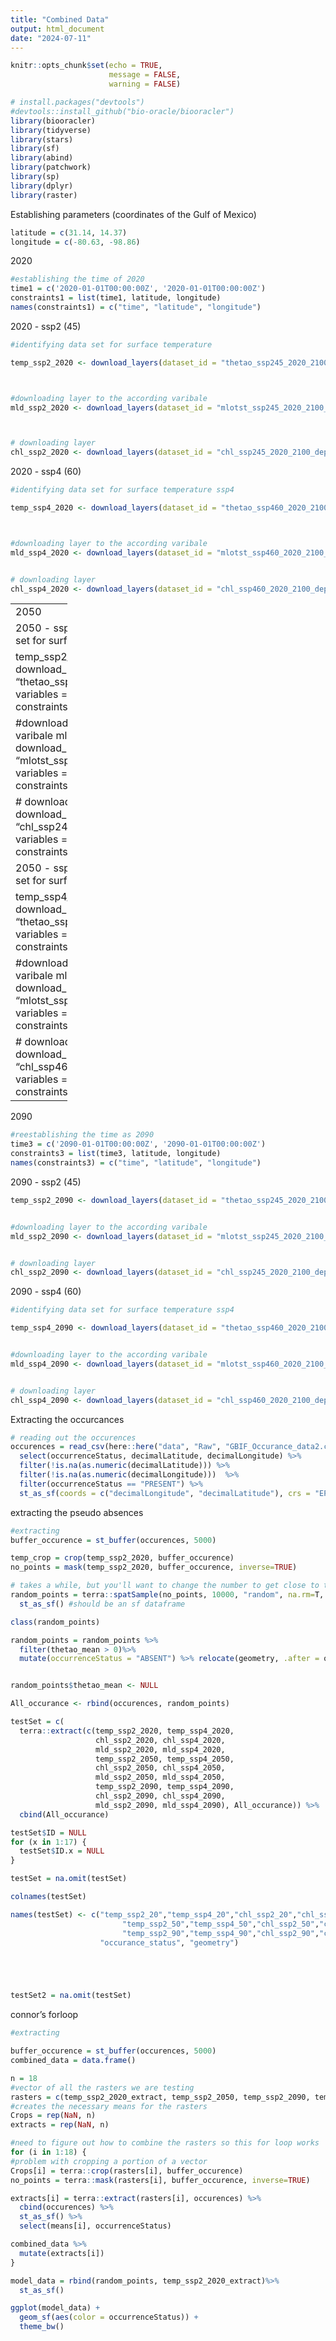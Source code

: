 ```yaml
---
title: "Combined Data"
output: html_document
date: "2024-07-11"
---
```


```r
knitr::opts_chunk$set(echo = TRUE,
                      message = FALSE,
                      warning = FALSE)
```

```r
# install.packages("devtools")
#devtools::install_github("bio-oracle/biooracler")
library(biooracler)
library(tidyverse)
library(stars)
library(sf)
library(abind)
library(patchwork)
library(sp)
library(dplyr)
library(raster)

```

Establishing parameters (coordinates of the Gulf of Mexico)
```r
latitude = c(31.14, 14.37)
longitude = c(-80.63, -98.86)
```

2020 
```r
#establishing the time of 2020
time1 = c('2020-01-01T00:00:00Z', '2020-01-01T00:00:00Z')
constraints1 = list(time1, latitude, longitude)
names(constraints1) = c("time", "latitude", "longitude")
```

2020 - ssp2 (45)
```r
#identifying data set for surface temperature

temp_ssp2_2020 <- download_layers(dataset_id = "thetao_ssp245_2020_2100_depthsurf", variables = "thetao_mean", constraints = constraints1)



#downloading layer to the according varibale 
mld_ssp2_2020 <- download_layers(dataset_id = "mlotst_ssp245_2020_2100_depthsurf", variables = "mlotst_mean", constraints = constraints1)



# downloading layer 
chl_ssp2_2020 <- download_layers(dataset_id = "chl_ssp245_2020_2100_depthsurf", variables = "chl_mean", constraints = constraints1)
```

2020 - ssp4 (60)
```r
#identifying data set for surface temperature ssp4

temp_ssp4_2020 <- download_layers(dataset_id = "thetao_ssp460_2020_2100_depthsurf", variables = "thetao_mean", constraints = constraints1)



#downloading layer to the according varibale 
mld_ssp4_2020 <- download_layers(dataset_id = "mlotst_ssp460_2020_2100_depthsurf", variables = "mlotst_mean", constraints = constraints1)


# downloading layer 
chl_ssp4_2020 <- download_layers(dataset_id = "chl_ssp460_2020_2100_depthsurf", variables = "chl_mean", constraints = constraints1)
```

------------
2050 
```r
#reestablishing the time as 2050
time2 = c('2050-01-01T00:00:00Z', '2050-01-01T00:00:00Z')
constraints2 = list(time2, latitude, longitude)
names(constraints2) = c("time", "latitude", "longitude")
```

2050 - ssp2 (45)
```r
#identifying data set for surface temperature

temp_ssp2_2050 <- download_layers(dataset_id = "thetao_ssp245_2020_2100_depthsurf", variables = "thetao_mean", constraints = constraints2)


#downloading layer to the according varibale 
mld_ssp2_2050 <- download_layers(dataset_id = "mlotst_ssp245_2020_2100_depthsurf", variables = "mlotst_mean", constraints = constraints2)


# downloading layer 
chl_ssp2_2050 <- download_layers(dataset_id = "chl_ssp245_2020_2100_depthsurf", variables = "chl_mean", constraints = constraints2)
```

2050 - ssp4 (60)
```r
#identifying data set for surface temperature ssp4

temp_ssp4_2050 <- download_layers(dataset_id = "thetao_ssp460_2020_2100_depthsurf", variables = "thetao_mean", constraints = constraints2)


#downloading layer to the according varibale 
mld_ssp4_2050 <- download_layers(dataset_id = "mlotst_ssp460_2020_2100_depthsurf", variables = "mlotst_mean", constraints = constraints2)


# downloading layer 
chl_ssp4_2050 <- download_layers(dataset_id = "chl_ssp460_2020_2100_depthsurf", variables = "chl_mean", constraints = constraints2)
```


------------
2090 
```r
#reestablishing the time as 2090
time3 = c('2090-01-01T00:00:00Z', '2090-01-01T00:00:00Z')
constraints3 = list(time3, latitude, longitude)
names(constraints3) = c("time", "latitude", "longitude")
```

2090 - ssp2 (45)
```r

temp_ssp2_2090 <- download_layers(dataset_id = "thetao_ssp245_2020_2100_depthsurf", variables = "thetao_mean", constraints = constraints3)


#downloading layer to the according varibale 
mld_ssp2_2090 <- download_layers(dataset_id = "mlotst_ssp245_2020_2100_depthsurf", variables = "mlotst_mean", constraints = constraints3)


# downloading layer 
chl_ssp2_2090 <- download_layers(dataset_id = "chl_ssp245_2020_2100_depthsurf", variables = "chl_mean", constraints = constraints3)
```

2090 - ssp4 (60)
```r
#identifying data set for surface temperature ssp4

temp_ssp4_2090 <- download_layers(dataset_id = "thetao_ssp460_2020_2100_depthsurf", variables = "thetao_mean", constraints = constraints3)


#downloading layer to the according varibale 
mld_ssp4_2090 <- download_layers(dataset_id = "mlotst_ssp460_2020_2100_depthsurf", variables = "mlotst_mean", constraints = constraints3)


# downloading layer 
chl_ssp4_2090 <- download_layers(dataset_id = "chl_ssp460_2020_2100_depthsurf", variables = "chl_mean", constraints = constraints3)
```

Extracting the occurcances 
```r
# reading out the occurences 
occurences = read_csv(here::here("data", "Raw", "GBIF_Occurance_data2.csv"))%>% 
  select(occurrenceStatus, decimalLatitude, decimalLongitude) %>% 
  filter(!is.na(as.numeric(decimalLatitude))) %>% 
  filter(!is.na(as.numeric(decimalLongitude)))  %>% 
  filter(occurrenceStatus == "PRESENT") %>% 
  st_as_sf(coords = c("decimalLongitude", "decimalLatitude"), crs = "EPSG:4326")

```
extracting the pseudo absences 
```r
#extracting 
buffer_occurence = st_buffer(occurences, 5000)

temp_crop = crop(temp_ssp2_2020, buffer_occurence)
no_points = mask(temp_ssp2_2020, buffer_occurence, inverse=TRUE)

# takes a while, but you'll want to change the number to get close to the number of occurences you have
random_points = terra::spatSample(no_points, 10000, "random", na.rm=T, as.points=TRUE) %>% 
  st_as_sf() #should be an sf dataframe

class(random_points)

random_points = random_points %>% 
  filter(thetao_mean > 0)%>% 
  mutate(occurrenceStatus = "ABSENT") %>% relocate(geometry, .after = occurrenceStatus)


random_points$thetao_mean <- NULL

All_occurance <- rbind(occurences, random_points)
```

```r

testSet = c(
  terra::extract(c(temp_ssp2_2020, temp_ssp4_2020, 
                   chl_ssp2_2020, chl_ssp4_2020,
                   mld_ssp2_2020, mld_ssp4_2020,
                   temp_ssp2_2050, temp_ssp4_2050, 
                   chl_ssp2_2050, chl_ssp4_2050,
                   mld_ssp2_2050, mld_ssp4_2050,
                   temp_ssp2_2090, temp_ssp4_2090, 
                   chl_ssp2_2090, chl_ssp4_2090,
                   mld_ssp2_2090, mld_ssp4_2090), All_occurance)) %>%
  cbind(All_occurance) 

testSet$ID = NULL
for (x in 1:17) {
  testSet$ID.x = NULL
}

testSet = na.omit(testSet)

colnames(testSet)

names(testSet) <- c("temp_ssp2_20","temp_ssp4_20","chl_ssp2_20","chl_ssp4_20","mld_ssp2_20","mld_ssp4_20",
                         "temp_ssp2_50","temp_ssp4_50","chl_ssp2_50","chl_ssp4_50","mld_ssp2_50", "mld_ssp4_50",
                         "temp_ssp2_90","temp_ssp4_90","chl_ssp2_90","chl_ssp4_90","mld_ssp2_90", "mld_ssp4_90",
                    "occurance_status", "geometry")





testSet2 = na.omit(testSet)


```

connor's forloop

```r
#extracting 

buffer_occurence = st_buffer(occurences, 5000)
combined_data = data.frame()

n = 18
#vector of all the rasters we are testing
rasters = c(temp_ssp2_2020_extract, temp_ssp2_2050, temp_ssp2_2090, temp_ssp4_2020, temp_ssp4_2050, temp_ssp4_2090, mld_ssp2_2020, mld_ssp2_2050, mld_ssp2_2090, mld_ssp4_2020, mld_ssp4_2050, mld_ssp4_2090, chl_ssp2_2020, chl_ssp2_2050, chl_ssp2_2090, chl_ssp4_2020, chl_ssp4_2050, chl_ssp4_2090)
#creates the necessary means for the rasters
Crops = rep(NaN, n)
extracts = rep(NaN, n)

#need to figure out how to combine the rasters so this for loop works
for (i in 1:18) {
#problem with cropping a portion of a vector
Crops[i] = terra::crop(rasters[i], buffer_occurence)
no_points = terra::mask(rasters[i], buffer_occurence, inverse=TRUE)

extracts[i] = terra::extract(rasters[i], occurences) %>% 
  cbind(occurences) %>% 
  st_as_sf() %>% 
  select(means[i], occurrenceStatus)

combined_data %>% 
  mutate(extracts[i])
}
```

```r
model_data = rbind(random_points, temp_ssp2_2020_extract)%>% 
  st_as_sf()

ggplot(model_data) +
  geom_sf(aes(color = occurrenceStatus)) +
  theme_bw()
```



